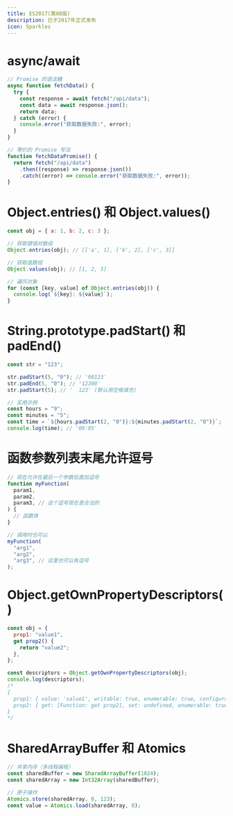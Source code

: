 ```yaml
---
title: ES2017(第08版)
description: 已于2017年正式发布
icon: Sparkles
---
```


# async/await

```js
// Promise 的语法糖
async function fetchData() {
  try {
    const response = await fetch("/api/data");
    const data = await response.json();
    return data;
  } catch (error) {
    console.error("获取数据失败:", error);
  }
}

// 等价的 Promise 写法
function fetchDataPromise() {
  return fetch("/api/data")
    .then((response) => response.json())
    .catch((error) => console.error("获取数据失败:", error));
}
```

# Object.entries() 和 Object.values()

```js
const obj = { a: 1, b: 2, c: 3 };

// 获取键值对数组
Object.entries(obj); // [['a', 1], ['b', 2], ['c', 3]]

// 获取值数组
Object.values(obj); // [1, 2, 3]

// 遍历对象
for (const [key, value] of Object.entries(obj)) {
  console.log(`${key}: ${value}`);
}
```

# String.prototype.padStart() 和 padEnd()

```js
const str = "123";

str.padStart(5, "0"); // '00123'
str.padEnd(5, "0"); // '12300'
str.padStart(5); // '  123' (默认用空格填充)

// 实用示例
const hours = "9";
const minutes = "5";
const time = `${hours.padStart(2, "0")}:${minutes.padStart(2, "0")}`;
console.log(time); // '09:05'
```

# 函数参数列表末尾允许逗号

```js
// 现在允许在最后一个参数后面加逗号
function myFunction(
  param1,
  param2,
  param3, // 这个逗号现在是合法的
) {
  // 函数体
}

// 调用时也可以
myFunction(
  "arg1",
  "arg2",
  "arg3", // 这里也可以有逗号
);
```

# Object.getOwnPropertyDescriptors()

```js
const obj = {
  prop1: "value1",
  get prop2() {
    return "value2";
  },
};

const descriptors = Object.getOwnPropertyDescriptors(obj);
console.log(descriptors);
/*
{
  prop1: { value: 'value1', writable: true, enumerable: true, configurable: true },
  prop2: { get: [Function: get prop2], set: undefined, enumerable: true, configurable: true }
}
*/
```

# SharedArrayBuffer 和 Atomics

```js
// 共享内存（多线程编程）
const sharedBuffer = new SharedArrayBuffer(1024);
const sharedArray = new Int32Array(sharedBuffer);

// 原子操作
Atomics.store(sharedArray, 0, 123);
const value = Atomics.load(sharedArray, 0);
```
